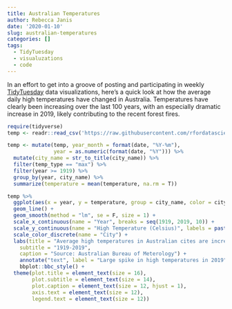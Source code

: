 ```yaml
---
title: Australian Temperatures
author: Rebecca Janis
date: '2020-01-10'
slug: australian-temperatures
categories: []
tags:
  - TidyTuesday
  - visualuzations
  - code
---
```


In an effort to get into a groove of posting and participating in weekly [TidyTuesday](https://github.com/rfordatascience/tidytuesday) data visualizations, here's a quick look at how the average daily high temperatures have changed in Australia. Temperatures have clearly been increasing over the last 100 years, with an especially dramatic increase in 2019, likely contributing to the recent forest fires.  

```r
require(tidyverse)
temp <- readr::read_csv('https://raw.githubusercontent.com/rfordatascience/tidytuesday/master/data/2020/2020-01-07/temperature.csv')

temp <- mutate(temp, year_month = format(date, "%Y-%m"),
               year = as.numeric(format(date, "%Y"))) %>% 
  mutate(city_name = str_to_title(city_name)) %>% 
  filter(temp_type == "max") %>%
  filter(year >= 1919) %>%
  group_by(year, city_name) %>%
  summarize(temperature = mean(temperature, na.rm = T)) 
```

```r
temp %>%
  ggplot(aes(x = year, y = temperature, group = city_name, color = city_name)) +
  geom_line() +
  geom_smooth(method = "lm", se = F, size = 1) +
  scale_x_continuous(name = "Year", breaks = seq(1919, 2019, 10)) +
  scale_y_continuous(name = "High Temperature (Celsius)", labels = paste0(seq(14, 30, 2), " °C"), breaks = seq(14, 30, 2)) +
  scale_color_discrete(name = "City") +
  labs(title = "Average high temperatures in Australian cites are increasing",
    subtitle = "1919-2019",
    caption = "Source: Australian Bureau of Meterology") +
    annotate("text", label = "Large spike in high temperatures in 2019", x = 1993, y = 27.2, size = 4) +
    bbplot::bbc_style() +
  theme(plot.title = element_text(size = 16),
        plot.subtitle = element_text(size = 14),
        plot.caption = element_text(size = 12, hjust = 1),
        axis.text = element_text(size = 12),
        legend.text = element_text(size = 12))
```
